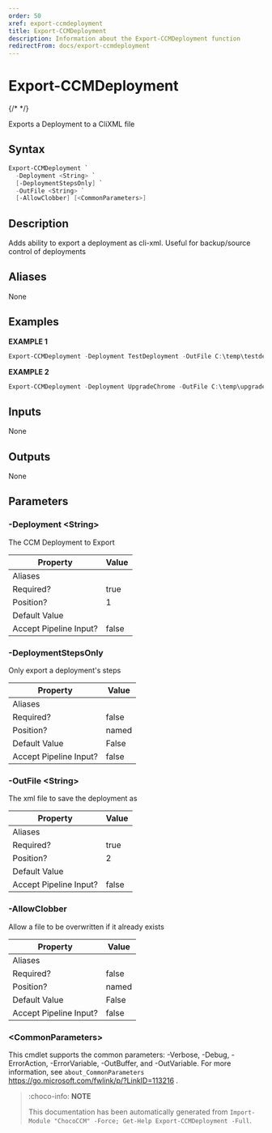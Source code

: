 ```yaml
---
order: 50
xref: export-ccmdeployment
title: Export-CCMDeployment
description: Information about the Export-CCMDeployment function
redirectFrom: docs/export-ccmdeployment
---
```


# Export-CCMDeployment

{/* <!-- This documentation is automatically generated from /Export-CCMDeployment.ps1 using GenerateDocs.ps1. Contributions are welcome at the original location(s). --> */}

Exports a Deployment to a CliXML file

## Syntax

~~~powershell
Export-CCMDeployment `
  -Deployment <String> `
  [-DeploymentStepsOnly] `
  -OutFile <String> `
  [-AllowClobber] [<CommonParameters>]
~~~

## Description

Adds ability to export a deployment as cli-xml. Useful for backup/source control of deployments


## Aliases

None

## Examples

 **EXAMPLE 1**

~~~powershell
Export-CCMDeployment -Deployment TestDeployment -OutFile C:\temp\testdeployment.xml

~~~

**EXAMPLE 2**

~~~powershell
Export-CCMDeployment -Deployment UpgradeChrome -OutFile C:\temp\upgradechrome_ccmdeployment.xml -AllowClobber

~~~

## Inputs

None

## Outputs

None

## Parameters

###  -Deployment &lt;String&gt;
The CCM Deployment to Export

Property               | Value
---------------------- | -----
Aliases                |
Required?              | true
Position?              | 1
Default Value          |
Accept Pipeline Input? | false

###  -DeploymentStepsOnly
Only export a deployment's steps

Property               | Value
---------------------- | -----
Aliases                |
Required?              | false
Position?              | named
Default Value          | False
Accept Pipeline Input? | false

###  -OutFile &lt;String&gt;
The xml file to save the deployment as

Property               | Value
---------------------- | -----
Aliases                |
Required?              | true
Position?              | 2
Default Value          |
Accept Pipeline Input? | false

###  -AllowClobber
Allow a file to be overwritten if it already exists

Property               | Value
---------------------- | -----
Aliases                |
Required?              | false
Position?              | named
Default Value          | False
Accept Pipeline Input? | false

### &lt;CommonParameters&gt;

This cmdlet supports the common parameters: -Verbose, -Debug, -ErrorAction, -ErrorVariable, -OutBuffer, and -OutVariable. For more information, see `about_CommonParameters` https://go.microsoft.com/fwlink/p/?LinkID=113216 .



<Xref title="Function Reference" value="chococcm-functions" />

> :choco-info: **NOTE**
> 
> This documentation has been automatically generated from `Import-Module "ChocoCCM" -Force; Get-Help Export-CCMDeployment -Full`.

